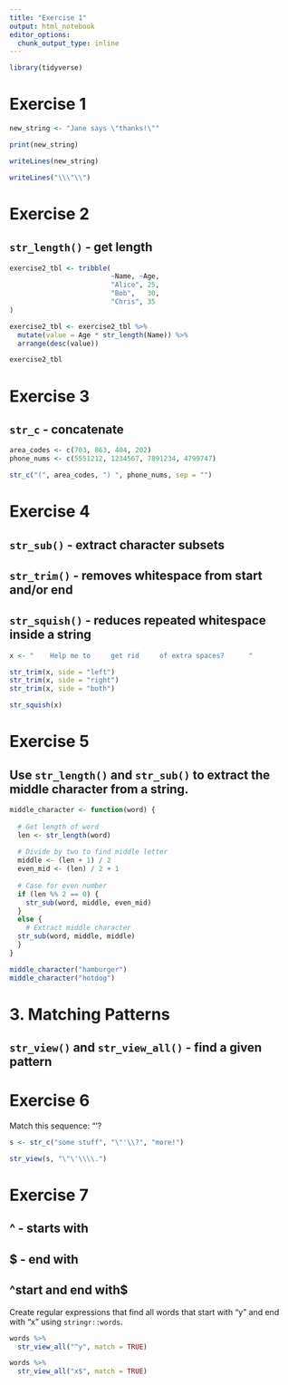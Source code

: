 ```yaml
---
title: "Exercise 1"
output: html_notebook
editor_options: 
  chunk_output_type: inline
---
```


```r
library(tidyverse)
```


# Exercise 1
```r
new_string <- "Jane says \"thanks!\""

print(new_string)

writeLines(new_string)

writeLines("\\\"\\")
```

# Exercise 2
## `str_length()` - get length
```r
exercise2_tbl <- tribble(
                         ~Name, ~Age, 
                         "Alice", 25,
                         "Bob",   30,
                         "Chris", 35
)

exercise2_tbl <- exercise2_tbl %>% 
  mutate(value = Age * str_length(Name)) %>% 
  arrange(desc(value))

exercise2_tbl
```

# Exercise 3
## `str_c` - concatenate
```r
area_codes <- c(703, 863, 404, 202)
phone_nums <- c(5551212, 1234567, 7891234, 4799747)

str_c("(", area_codes, ") ", phone_nums, sep = "")
```

# Exercise 4
## `str_sub()` - extract character subsets
## `str_trim()` - removes whitespace from start and/or end
## `str_squish()` - reduces repeated whitespace inside a string

```r
x <- "    Help me to     get rid     of extra spaces?      "

str_trim(x, side = "left")
str_trim(x, side = "right")
str_trim(x, side = "both")

str_squish(x)
```

# Exercise 5
## Use `str_length()` and `str_sub()` to extract the middle character from a string.

```r
middle_character <- function(word) {
  
  # Get length of word
  len <- str_length(word)
  
  # Divide by two to find middle letter
  middle <- (len + 1) / 2
  even_mid <- (len) / 2 + 1
  
  # Case for even number
  if (len %% 2 == 0) {
    str_sub(word, middle, even_mid)
  }
  else {
    # Extract middle character
  str_sub(word, middle, middle)
  }
}
```

```r
middle_character("hamburger")
middle_character("hotdog")
```

# 3. Matching Patterns
## `str_view()` and `str_view_all()` - find a given pattern
# Exercise 6
Match this sequence: "'\?

```r
s <- str_c("some stuff", "\"'\\?", "more!")
```

```r
str_view(s, "\"\'\\\\.")
```

# Exercise 7
## ^ - starts with
## $ - end with
## ^start and end with$
Create regular expressions that find all words that start with "y" and end with "x" using `stringr::words`.

```r
words %>% 
  str_view_all("^y", match = TRUE)

words %>% 
  str_view_all("x$", match = TRUE)
```

